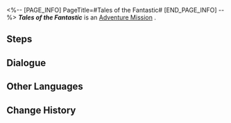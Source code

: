 <%-- [PAGE_INFO]
PageTitle=#Tales of the Fantastic#
[END_PAGE_INFO] --%>
{{Stub|Dialogue.}}
{{Mission Infobox
|id            = 8002201
|title         = 
|image         = <!--Mission Tales of the Fantastic.png-->
|type          = Adventure
|event_name    = 
|chapter       = 
|requirements  = [[Adventure Mission]] ''[[Tales of the Fantastic: Chapter 1]]'' completed
|summary       = <!--official mission summary from Fate's Atlas-->
|characters    = Trailblazer
|startLocation = [[<!--starting world-->]] - [[<!--starting area-->]]
|world         = <!--starting world-->
|area          = <!--starting area-->
|prev          = Tales of the Fantastic: Chapter 1
|next          = 
|exp           = 
|credits       = 
|stellarJade   = 
|other         = 
}}
'''''Tales of the Fantastic''''' is an [[Adventure Mission]]<!--in [world]-->.

==Steps==


<!--
==Gameplay Notes==

--><!--
==Trial Character==

-->
==Dialogue==
{{Stub Dialogue}}
{{Dialogue Start}}
:{{tx}}
{{Dialogue End}}

==Other Languages==
{{Other Languages
|en   = Tales of the Fantastic
|zhs  = 评书奇谭
|zht  = 評書奇譚
|ja   = 講談奇譚
|ko   = 진기한 이야기
|es   = Narraciones extraordinarias
|fr   = Contes fantastiques
|ru   = Чудесные сказания
|th   = เรื่องเล่าขานตำนานการผจญภัย
|vi   = Kỳ Truyện Bình Thư
|de   = Geschichten des Fantastischen
|id   = Dongeng Luar Biasa
|pt   = Contos do Fantástico
}}

==Change History==
{{Change History|1.2}}
